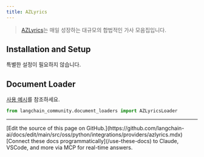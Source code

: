```yaml
---
title: AZLyrics
---
```


>[AZLyrics](https://www.azlyrics.com/)는 매일 성장하는 대규모의 합법적인 가사 모음집입니다.

## Installation and Setup

특별한 설정이 필요하지 않습니다.


## Document Loader

[사용 예시](/oss/python/integrations/document_loaders/azlyrics)를 참조하세요.

```python
from langchain_community.document_loaders import AZLyricsLoader
```

---

<Callout icon="pen-to-square" iconType="regular">
    [Edit the source of this page on GitHub.](https://github.com/langchain-ai/docs/edit/main/src/oss/python/integrations/providers/azlyrics.mdx)
</Callout>
<Tip icon="terminal" iconType="regular">
    [Connect these docs programmatically](/use-these-docs) to Claude, VSCode, and more via MCP for    real-time answers.
</Tip>
